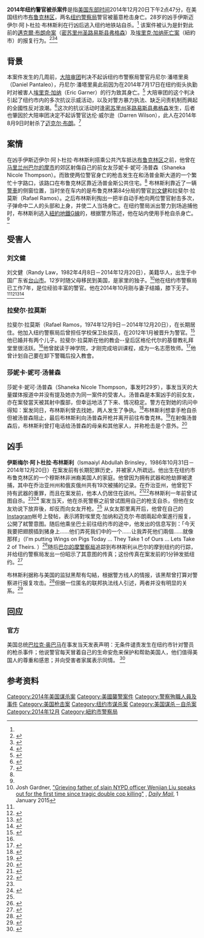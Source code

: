 {{Infobox civilian attack
 |title      = 2014年纽约警官被杀案件
 |image      = 
 |image_size =
 |alt        =
 |caption    = 
 |map        =
 |map_size   =
 |map_alt    =
 |map_caption=
 |location   = {{USA}}[[纽约市|纽约市]][[布鲁克林区|布鲁克林区]]<br>{{le|贝德福德·斯泰福斯特|Bedford–Stuyvesant, Brookly}}
 |victims     = [[纽约市警察局|纽约市警察局]]警官<br>'''[[刘文健|刘文健]]'''、'''拉斐尔·拉莫斯'''
 |coordinates={{coord|40.695886|-73.946494|display=inline,title}}
 |date       = 2014年12月20日
 |time       = 14:47
 |timezone   = <small>[[美国东部时间|美国东部时间]]</small>
 |type       = {{le|行凶后自杀|Murder–suicide}}
 |fatalities = 3 （包括凶手）
 |injuries   = 
 |perpetrator= 伊斯迈伊尔·阿卜杜拉·布林斯利
 |weapons    = [[金牛座PT92半自動手槍|金牛座PT92]]
 |numpart    =
 |motive     = 对[[埃里克·加纳死亡案|埃里克·加纳死亡案]]和[[邁克爾·布朗命案|邁克爾·布朗命案]]的报复
}}
{{portal box|美國|警察與執法}}
'''2014年纽约警官被杀案件'''是指[[美国东部时间|美国东部时间]]2014年12月20日下午2点47分，在美国纽约市[[布鲁克林区|布鲁克林区]]{{le|贝德福德·斯泰福斯特街区|Bedford–Stuyvesant, Brookly}}，两名[[纽约警察局|纽约警察局]]警官被蓄意枪击身亡。28岁的凶手伊斯迈伊尔·阿卜杜拉·布林斯利在行凶后逃入纽约地铁站自杀。<ref name=nyt141221/> 该案件被认为是針對此前的[[邁克爾·布朗命案|邁克爾·布朗命案]]（[[密苏里州|密苏里州]][[聖路易斯縣_(密蘇里州)|圣路易斯县]][[弗格森_(密蘇里州)|弗格森]]）及[[埃里克·加纳死亡案|埃里克·加纳死亡案]]（紐約市）的报复行为。<ref>{{cite web|url=http://nypost.com/2014/12/20/2-nypd-cops-shot-execution-style-in-brooklyn/|title=Gunman executes 2 NYPD cops as ‘revenge’ for Garner|work=New York Post|accessdate=2015-01-06|archive-date=2015-01-06|archive-url=https://web.archive.org/web/20150106181431/http://nypost.com/2014/12/20/2-nypd-cops-shot-execution-style-in-brooklyn/|dead-url=no}}</ref><ref>{{cite web|url=http://abcnews.go.com/US/nypd-cops-assassinated-brooklyn-ambush/story?id=27738835|title=Two NYPD Cops 'Assassinated' in Brooklyn Ambush|publisher=ABC News|accessdate=2015-01-06|archive-date=2015-04-11|archive-url=https://web.archive.org/web/20150411125008/http://abcnews.go.com/US/nypd-cops-assassinated-brooklyn-ambush/story?id=27738835|dead-url=no}}</ref><ref name=nyt141221>{{cite web|last1=Mueller|first1=Benjamin|last2=Baker|first2=Al|title=Two N.Y.P.D. Officers Are Killed in Brooklyn Ambush; Suspect Commits Suicide|url=http://www.nytimes.com/2014/12/21/nyregion/two-police-officers-shot-in-their-patrol-car-in-brooklyn.html|work=[[The_New_York_Times|The New York Times]]|date=December 20, 2014|accessdate=December 21, 2014|archive-date=2015-01-07|archive-url=https://web.archive.org/web/20150107171814/http://www.nytimes.com/2014/12/21/nyregion/two-police-officers-shot-in-their-patrol-car-in-brooklyn.html|dead-url=no}}</ref>

== 背景 ==
本案件发生的几周前，[[大陪审团|大陪审团]]判决不起诉纽约市警察局警官丹尼尔·潘塔里奥（Daniel Pantaleo），丹尼尔·潘塔里奥此前因为在2014年7月17日在纽约街头执勤时对被害人[[埃里克·加纳|埃里克·加纳]]（Eric Garner）的行为致其身亡。<ref>{{cite news| url=http://www.usatoday.com/story/news/nation/2014/12/03/chokehold-grand-jury/19804577/| author=Melanie Eversley and Mike James| title=No charges in NYC chokehold death; federal inquiry launched| newspaper=USA Today| date=December 4, 2014| accessdate=2015-01-06| archive-date=2015-01-08| archive-url=https://web.archive.org/web/20150108164228/http://www.usatoday.com/story/news/nation/2014/12/03/chokehold-grand-jury/19804577/| dead-url=no}}</ref> 大陪审团的这个判决引起了纽约市内的多次抗议示威活动，以及对警方暴力执法、缺乏问责机制而興起的全國性反对浪潮。<ref>{{cite news| url=http://www.theguardian.com/us-news/2014/dec/13/marchers-protest-police-brutality-new-york-washington-boston| author=Lauren Gambino, Steven W Thrasher and Kayla Epstein| title=Thousands march to protest against police brutality in major US cities| newspaper=The Guardian| date=December 14, 2014| accessdate=2015-01-06| archive-date=2015-01-07| archive-url=https://web.archive.org/web/20150107060303/http://www.theguardian.com/us-news/2014/dec/13/marchers-protest-police-brutality-new-york-washington-boston| dead-url=no}}</ref>这次的抗议活动时逢[[密苏里州|密苏里州]][[聖路易斯縣_(密蘇里州)|圣路易斯县]][[弗格森_(密蘇里州)|弗格森]]发生{{le|弗格森骚乱事件|2014 Ferguson unrest}}，后者也肇因於大陪审团决定不起诉警官达伦·威尔逊（Darren Wilson），此人在2014年8月9日时射杀了[[邁克爾·布朗槍擊案|迈克尔·布朗]]。<ref>{{cite news| url=http://www.nytimes.com/2014/11/25/us/ferguson-darren-wilson-shooting-michael-brown-grand-jury.html| author=MONICA DAVEY and JULIE BOSMAN| title=Protests Flare After Ferguson Police Officer Is Not Indicted| newspaper=New York Times| date=November 24, 2014| accessdate=2015-01-06| archive-date=2018-02-01| archive-url=https://web.archive.org/web/20180201191304/https://www.nytimes.com/2014/11/25/us/ferguson-darren-wilson-shooting-michael-brown-grand-jury.html| dead-url=no}}</ref>

== 案情 ==
在凶手伊斯迈伊尔·阿卜杜拉·布林斯利搭乘公共汽车抵达[[布鲁克林区|布鲁克林区]]之前，他曾在[[马里兰州|马里兰州]][[巴爾的摩|巴尔的摩市]]{{le|奥因斯米尔斯|Owings Mills, Maryland}}的郊区射傷自己的前女友莎妮卡·妮可·汤普森（Shaneka Nicole Thompson）。而致使两位警官身亡的枪击发生在{{le|默特尔大道|Myrtle Avenue}}和汤普金斯大道的一个繁忙十字路口，该路口在布鲁克林区靠近汤普金斯公共住宅。<ref name=nyt141221/> 布林斯利靠近了一辆[[警車|警車]]的侧窗位置，当时坐在车内的是布鲁克林第84分局的警官[[刘文健|刘文健]]和拉斐尔·拉莫斯（Rafael Ramos）。之后布林斯利掏出一把半自动手枪向两位警官射击多次，子弹命中二人的头部和上身，并使二人当场身亡。在纽约警局派出警力到场追捕他时，布林斯利逃入[[紐約地鐵G線|紐約地鐵G線]]的{{le|美特尔-威洛比大道站（IND跨城线）|Myrtle–Willoughby Avenues (IND Crosstown Line)}}，根据警方陈述，他在站内使用手枪自杀身亡。<ref name=nyt141221/>

== 受害人 ==
=== 刘文健 ===
刘文健（Randy Law，1982年4月8日－2014年12月20日），美籍华人，出生于中国广东省[[台山市|台山市]]。12岁时随父母移民到美国，是家里的独子。<ref name=":0">Josh Gardner, [http://www.dailymail.co.uk/news/article-2893263/Grieving-father-slain-NYPD-officer-Wenjian-Liu-speaks-time-tragic-double-cop-killing.html "Grieving father of slain NYPD officer Wenjian Liu speaks out for the first time since tragic double cop killing"] {{Wayback|url=http://www.dailymail.co.uk/news/article-2893263/Grieving-father-slain-NYPD-officer-Wenjian-Liu-speaks-time-tragic-double-cop-killing.html |date=20150103093645 }}, ''[[Daily_Mail|Daily Mail]]'', 1 January 2015</ref>他在纽约市警察局已工作7年，是位经验丰富的警官。他在2014年10月刚与妻子结婚，膝下无子。<ref name=":0" /><ref name="Miami Herald">{{cite news| url=http://www.miamiherald.com/news/nation-world/article4852062.html| title=Key developments in case of 2 slain NYPD officers| newspaper=Miami Herald| date=December 23, 2014| accessdate=2015-01-06| archive-date=2014-12-23| archive-url=https://web.archive.org/web/20141223091249/http://www.miamiherald.com/news/nation-world/article4852062.html| dead-url=no}}</ref><ref>{{cite news|url=http://www.wsj.com/articles/slain-nypd-officers-wenjian-liu-and-rafael-ramos-were-partners-1419139850|title=Slain NYPD Officers Rafael Ramos and Wenjian Liu Remembered|date=December 21, 2014|newspaper=Wall Street Journal|accessdate=2015-01-06|archive-date=2015-01-13|archive-url=https://web.archive.org/web/20150113033252/http://www.wsj.com/articles/slain-nypd-officers-wenjian-liu-and-rafael-ramos-were-partners-1419139850|dead-url=no}}</ref><ref>{{cite news|url=http://www.newsday.com/news/new-york/officers-wen-jian-liu-rafael-ramos-took-different-paths-to-nypd-1.9735342|title=Officers Wen Jian Liu, Rafael Ramos took different paths to NYPD|newspaper=Newsday|date=December 20, 2014|accessdate=2015-01-06|archive-date=2014-12-22|archive-url=https://web.archive.org/web/20141222061525/http://www.newsday.com/news/new-york/officers-wen-jian-liu-rafael-ramos-took-different-paths-to-nypd-1.9735342|dead-url=no}}</ref>

=== 拉斐尔·拉莫斯 ===
拉斐尔·拉莫斯（Rafael Ramos，1974年12月9日－2014年12月20日），在{{le|皇后区格伦代尔|Glendale, Queens}}长期居住。他加入纽约警察局后曾担任学校保卫处探员，在2012年1月被晋升为警官。<ref>{{cite news| url=http://abcnews.go.com/US/nypd-officers-rafael-ramos-wenjian-liu-remembered-community/story?id=27757097| author=Dan Good| title=Slain NYPD Officers Remembered for Community, Family Dedication| publisher=ABC News| date=December 22, 2014| accessdate=2015-01-06| archive-date=2015-01-06| archive-url=https://web.archive.org/web/20150106143359/http://abcnews.go.com/US/nypd-officers-rafael-ramos-wenjian-liu-remembered-community/story?id=27757097| dead-url=no}}</ref>他已婚并有两个儿子。拉斐尔·拉莫斯在他的教会--皇后区格伦代尔的基督教礼拜堂里很活跃。<ref name="Miami Herald"/>他曾就读于神学院，才刚完成培训课程，成为一名志愿牧师。<ref>{{cite news| url=http://www.nbcnews.com/news/us-news/nypd-officer-ramos-killed-one-hour-chaplain-graduation-ceremony-n273546| author=Shamar Walters| title=NYPD Officer Ramos Killed One Hour Before Chaplain Graduation Ceremony| publisher=NBC News| date=December 23, 2014| accessdate=2015-01-06| archive-date=2015-01-05| archive-url=https://web.archive.org/web/20150105000156/http://www.nbcnews.com/news/us-news/nypd-officer-ramos-killed-one-hour-chaplain-graduation-ceremony-n273546| dead-url=no}}</ref>他曾计划自己要在卸下警職后投入教會。

=== 莎妮卡·妮可·汤普森 ===
莎妮卡·妮可·汤普森（Shaneka Nicole Thompson，事发时29岁），事发当天的大量媒体报道中并没有提及她亦为同一案件的受害人。汤普森是本案凶手的前女友，亦在案發當天被其射中腹部，但幸运地活了下来、情况稳定。警方在對她的讯问中得知：案发同日，布林斯利曾去找她，两人发生了争执。<ref>{{cite news| url=http://www.cnn.com/2014/12/21/us/new-york-police-officers-shot/| author=Ashley Fantz, Josh Berlinger and Shimon Prokupecz| title=NYC cop killer had criminal record and angry social media posts, police say| publisher=CNN| date=December 21, 2014| accessdate=2015-01-06| archive-date=2015-01-08| archive-url=https://web.archive.org/web/20150108230311/http://www.cnn.com/2014/12/21/us/new-york-police-officers-shot| dead-url=no}}</ref>布林斯利想拿手枪自杀但被汤普森阻止，最后布林斯利向汤普森开枪并离开前往布鲁克林。<ref name="Kim Barker, Mosi Secret, and Richard Fausset">{{cite news| url=http://www.nytimes.com/2015/01/03/nyregion/ismaaiyl-brinsleys-many-identities-fueled-life-of-wrong-turns.html| author=Kim Barker, Mosi Secret, and Richard Fausset| title=Many identities of New York officers’ killer in a life of wrong turns| publisher=New York Times| date=January 3, 2015| accessdate=2015-01-06| archive-date=2015-01-06| archive-url=https://web.archive.org/web/20150106083817/http://www.nytimes.com/2015/01/03/nyregion/ismaaiyl-brinsleys-many-identities-fueled-life-of-wrong-turns.html| dead-url=no}}</ref>在射傷汤普森后，布林斯利曾打电话给汤普森的母亲和其他家人，并称枪击是个意外。<ref>{{cite news| url=http://www.wsj.com/articles/ismaaiyl-brinsley-suspected-of-shooting-new-york-police-had-criminal-history-ties-to-brooklyn-1419188892| author=Rebecca Davis O’Brien, Pervaiz Shallwani and Scott Calvert| title=Ismaaiyl Brinsley Led Life of Trouble Before Attack| newspaper=Wall Street Journal| date=December 21, 2014| accessdate=2015-01-06| archive-date=2015-01-09| archive-url=https://web.archive.org/web/20150109013542/http://www.wsj.com/articles/ismaaiyl-brinsley-suspected-of-shooting-new-york-police-had-criminal-history-ties-to-brooklyn-1419188892| dead-url=no}}</ref>

== 凶手 ==
'''伊斯梅尔·阿卜杜拉·布林斯利'''（Ismaaiyl Abdullah Brinsley，1986年10月31日－2014年12月20日）在案发前有长期犯罪历史，并被家人所疏远。他出生在纽约市布鲁克林区的一个穆斯林非洲裔美国人的家庭。他曾因为拥有武器和抢劫罪被逮捕，其中在乔治亚州州和俄亥俄州共有19次被捕的记录。在乔治亚州，他曾犯下持有武器的重罪，而且在案发前，他本人仍居住在該州。<ref name=nyt141220>{{cite news|url=http://www.nytimes.com/2014/12/21/nyregion/police-combing-through-shooting-suspects-arrest-history-and-violent-day.html|title=Police Combing Through Shooting Suspect’s Arrest History and Violent Day|date=December 20, 2014|author=J. David Goodman|newspaper=The New York Times|accessdate=2015-01-06|archive-date=2015-01-07|archive-url=https://web.archive.org/web/20150107171819/http://www.nytimes.com/2014/12/21/nyregion/police-combing-through-shooting-suspects-arrest-history-and-violent-day.html|dead-url=no}}</ref><ref name=wsj141221>{{cite news|url=http://www.wsj.com/articles/ismaaiyl-brinsley-suspected-of-shooting-new-york-police-had-criminal-history-ties-to-brooklyn-1419188892|title=Ismaaiyl Brinsley Led Life of Trouble Before Attack|date=December 21, 2014|author=Rebecca Davis O’Brien|newspaper=Wall Street Journal|accessdate=2015-01-06|archive-date=2015-01-09|archive-url=https://web.archive.org/web/20150109013542/http://www.wsj.com/articles/ismaaiyl-brinsley-suspected-of-shooting-new-york-police-had-criminal-history-ties-to-brooklyn-1419188892|dead-url=no}}</ref>布林斯利一年前曾试图自杀。<ref name=wsj141221/><ref>{{cite news|url=http://www.nydailynews.com/new-york/pal-ismaaiyl-brinsley-describes-smart-transient-man-article-1.2052537|title=Cop killer Ismaaiyl Brinsley had a long criminal record, was violent and suicidal, and frightened his mom: police|date=December 21, 2014|newspaper=The New York Daily News|author=Barry Paddock|accessdate=2015-01-06|archive-date=2015-01-09|archive-url=https://web.archive.org/web/20150109013544/http://www.nydailynews.com/new-york/pal-ismaaiyl-brinsley-describes-smart-transient-man-article-1.2052537|dead-url=no}}</ref> 案发当天，他在杀死警察之前曾试图用自己的枪支自杀，但他在女友劝说下放弃後，却反而向女友开枪。<ref name="Kim Barker, Mosi Secret, and Richard Fausset"/> 从女友那里离开后，他曾在自己的[[Instagram|Instagram]]帐号上發帖，表示將對埃里克·加纳和迈克尔·布朗兩起命案進行报复，公開了弒警意图。随后他乘坐巴士前往纽约市的途中，他发出的信息写到：「今天我要把翅膀插到猪身上……他们弄死我们中的一个……让我弄死他们兩個……就像那样」（I'm putting Wings on Pigs Today ... They Take 1 of Ours ... Lets Take 2 of Theirs. {{sic}}）<ref>{{cite news|url=http://www.washingtonpost.com/national/two-new-york-city-police-officers-are-shot-and-killed-in-a-brazen-ambush-in-brooklyn/2014/12/20/2a73f7ae-8898-11e4-9534-f79a23c40e6c_story.html|title=Two New York City police officers are shot and killed in a brazen ambush in Brooklyn|date=December 20, 2014|accessdate=December 21, 2014|newspaper=Washington Post|author=Peter Holley|archive-date=2015-01-06|archive-url=https://web.archive.org/web/20150106115956/http://www.washingtonpost.com/national/two-new-york-city-police-officers-are-shot-and-killed-in-a-brazen-ambush-in-brooklyn/2014/12/20/2a73f7ae-8898-11e4-9534-f79a23c40e6c_story.html|dead-url=no}}</ref>随后[[巴尔的摩警察局|巴尔的摩警察局]]追踪到布林斯利从巴尔的摩到纽约的行踪，并给纽约警察局发出一份昭示了其意图的传真；这份传真在案发前的1分钟发抵纽约。<ref>{{cite web|url=http://www.slate.com/blogs/future_tense/2014/12/21/baltimore_county_police_sent_a_fax_and_teletype_message_to_the_new_york.html|title=Baltimore County police sent a fax and teletype message to the New York Police department.|work=Slate Magazine|accessdate=2015-01-06|archive-date=2015-01-06|archive-url=https://web.archive.org/web/20150106102825/http://www.slate.com/blogs/future_tense/2014/12/21/baltimore_county_police_sent_a_fax_and_teletype_message_to_the_new_york.html|dead-url=no}}</ref>

布林斯利据称与美国的监狱黑帮{{le|黑色游击队家族|Black Guerrilla Family}}有勾結，根据警方线人的情报，该黑帮曾打算对警察进行报复攻击。<ref>{{cite news| url=http://www.nydailynews.com/news/national/killer-nypd-slays-ran-black-guerrilla-family-article-1.2052069| author=Tina Moore and Bill Hutchinson| title=Police believe New York City cop killer was a member of the Black Guerrilla Family: sources| newspaper=New York Daily News| date=December 20, 2014| accessdate=2015-01-06| archive-date=2015-01-09| archive-url=https://web.archive.org/web/20150109013542/http://www.nydailynews.com/news/national/killer-nypd-slays-ran-black-guerrilla-family-article-1.2052069| dead-url=no}}</ref>但据一位匿名的联邦执法线人引述，两者并没有明显的关系。<ref>{{cite news| url=http://www.huffingtonpost.com/2014/12/20/ismaaiyl-brinsley-nypd-black-guerilla-family_n_6361324.html| author=Igor Bobic| title=Feds Deny NYPD Cop Killer Had Ties To Black Guerilla Family Prison Gang| work=Huffington Post| date=December 21, 2014| accessdate=2015-01-06| archive-date=2015-01-09| archive-url=https://web.archive.org/web/20150109013542/http://www.huffingtonpost.com/2014/12/20/ismaaiyl-brinsley-nypd-black-guerilla-family_n_6361324.html| dead-url=no}}</ref>

== 回应 ==
=== 官方 ===
美国总统[[巴拉克·奥巴马|巴拉克·奥巴马]]在事发当天发表声明：无条件谴责发生在纽约市针对警员的枪杀事件；他说警官每天冒着自己的生命安危来保护和帮助美国人，他们值得美国人的尊重和感恩；并向受害者家属表示同情。<!--（原话：“I unconditionally condemn today's murder of two police officers in New York City. Two brave men won't be going home to their loved ones tonight, and for that, there is no justification. The officers who serve and protect our communities risk their own safety for ours every single day – and they deserve our respect and gratitude every single day. Tonight, I ask people to reject violence and words that harm, and turn to words that heal – prayer, patient dialogue, and sympathy for the friends and family of the fallen.”--><ref name="reactions">{{cite news |date=December 21, 2014 |title=What's Being Said About Killings of 2 NYC Officers |url=http://abcnews.go.com/US/wireStory/killings-nyc-officers-27751701 |agency=Associated Press |accessdate=2015-01-06 |archive-date=2014-12-30 |archive-url=https://web.archive.org/web/20141230064100/http://abcnews.go.com/US/wireStory/killings-nyc-officers-27751701 |dead-url=no }}</ref>

== 参考资料 ==
{{reflist|2}}

[[Category:2014年美国谋杀案|Category:2014年美国谋杀案]]
[[Category:美國襲警案件|Category:美國襲警案件]]
[[Category:警察殉職人員及事件|Category:警察殉職人員及事件]]
[[Category:美国枪击案|Category:美国枪击案]]
[[Category:纽约市谋杀案|Category:纽约市谋杀案]]
[[Category:美国谋杀－自杀案|Category:美国谋杀－自杀案]]
[[Category:2014年12月|Category:2014年12月]]
[[Category:紐約市警察局|Category:紐約市警察局]]